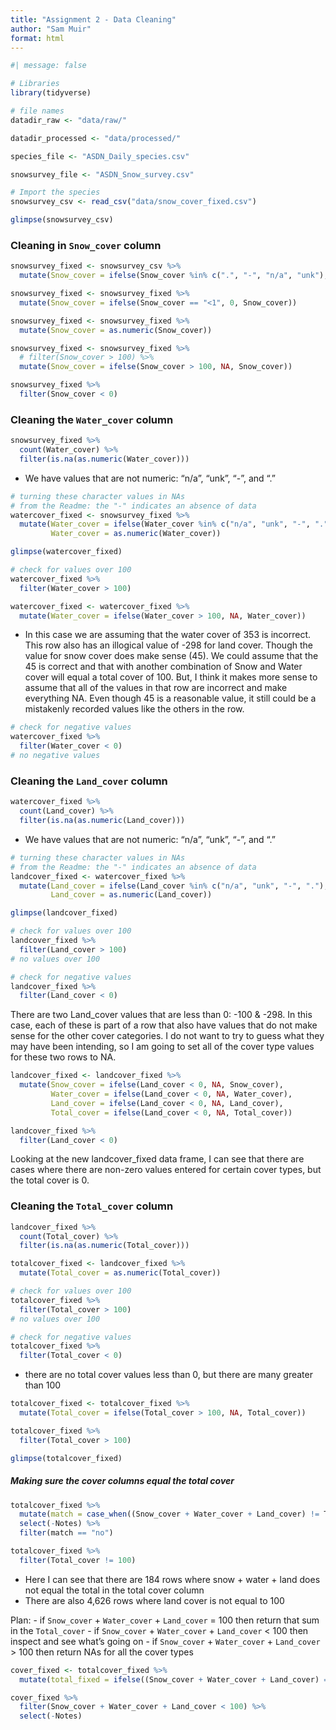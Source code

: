 ```yaml
---
title: "Assignment 2 - Data Cleaning"
author: "Sam Muir"
format: html
---
```


```r
#| message: false  

# Libraries
library(tidyverse)

# file names
datadir_raw <- "data/raw/"

datadir_processed <- "data/processed/"

species_file <- "ASDN_Daily_species.csv"

snowsurvey_file <- "ASDN_Snow_survey.csv"
```

```r
# Import the species
snowsurvey_csv <- read_csv("data/snow_cover_fixed.csv")

glimpse(snowsurvey_csv)
```

### Cleaning in `Snow_cover` column
```r
snowsurvey_fixed <- snowsurvey_csv %>%
  mutate(Snow_cover = ifelse(Snow_cover %in% c(".", "-", "n/a", "unk"), NA, Snow_cover))

snowsurvey_fixed <- snowsurvey_fixed %>%
  mutate(Snow_cover = ifelse(Snow_cover == "<1", 0, Snow_cover))

snowsurvey_fixed <- snowsurvey_fixed %>%
  mutate(Snow_cover = as.numeric(Snow_cover))

snowsurvey_fixed <- snowsurvey_fixed %>%
  # filter(Snow_cover > 100) %>%
  mutate(Snow_cover = ifelse(Snow_cover > 100, NA, Snow_cover))

snowsurvey_fixed %>%
  filter(Snow_cover < 0)
```


### Cleaning the `Water_cover` column
```r
snowsurvey_fixed %>%
  count(Water_cover) %>%
  filter(is.na(as.numeric(Water_cover)))
```
- We have values that are not numeric: "n/a", "unk", "-", and "."

```r
# turning these character values in NAs
# from the Readme: the "-" indicates an absence of data
watercover_fixed <- snowsurvey_fixed %>%
  mutate(Water_cover = ifelse(Water_cover %in% c("n/a", "unk", "-", "."), NA, Water_cover),
         Water_cover = as.numeric(Water_cover))

glimpse(watercover_fixed)
```

```r
# check for values over 100
watercover_fixed %>%
  filter(Water_cover > 100)

watercover_fixed <- watercover_fixed %>%
  mutate(Water_cover = ifelse(Water_cover > 100, NA, Water_cover))
```

- In this case we are assuming that the water cover of 353 is incorrect. This row also has an illogical value of -298 for land cover. Though the value for snow cover does make sense (45). We could assume that the 45 is correct and that with another combination of Snow and Water cover will equal a total cover of 100. But, I think it makes more sense to assume that all of the values in that row are incorrect and make everything NA. Even though 45 is a reasonable value, it still could be a mistakenly recorded values like the others in the row.  

```r
# check for negative values
watercover_fixed %>%
  filter(Water_cover < 0)
# no negative values
```

### Cleaning the `Land_cover` column
```r
watercover_fixed %>%
  count(Land_cover) %>%
  filter(is.na(as.numeric(Land_cover)))
```
- We have values that are not numeric: "n/a", "unk", "-", and "."

```r
# turning these character values in NAs
# from the Readme: the "-" indicates an absence of data
landcover_fixed <- watercover_fixed %>%
  mutate(Land_cover = ifelse(Land_cover %in% c("n/a", "unk", "-", "."), NA, Land_cover),
         Land_cover = as.numeric(Land_cover))

glimpse(landcover_fixed)
```

```r
# check for values over 100
landcover_fixed %>%
  filter(Land_cover > 100)
# no values over 100

# check for negative values
landcover_fixed %>%
  filter(Land_cover < 0)
```
There are two Land_cover values that are less than 0: -100 & -298. In this case, each of these is part of a row that also have values that do not make sense for the other cover categories. I do not want to try to guess what they may have been intending, so I am going to set all of the cover type values for these two rows to NA. 

```r
landcover_fixed <- landcover_fixed %>%
  mutate(Snow_cover = ifelse(Land_cover < 0, NA, Snow_cover),
         Water_cover = ifelse(Land_cover < 0, NA, Water_cover),
         Land_cover = ifelse(Land_cover < 0, NA, Land_cover),
         Total_cover = ifelse(Land_cover < 0, NA, Total_cover))

landcover_fixed %>%
  filter(Land_cover < 0)
```

Looking at the new landcover_fixed data frame, I can see that there are cases where there are non-zero values entered for certain cover types, but the total cover is 0. 

### Cleaning the `Total_cover` column

```r
landcover_fixed %>%
  count(Total_cover) %>%
  filter(is.na(as.numeric(Total_cover)))

totalcover_fixed <- landcover_fixed %>%
  mutate(Total_cover = as.numeric(Total_cover))
```

```r
# check for values over 100
totalcover_fixed %>%
  filter(Total_cover > 100)
# no values over 100

# check for negative values
totalcover_fixed %>%
  filter(Total_cover < 0)
```
 - there are no total cover values less than 0, but there are many greater than 100
 
```r
totalcover_fixed <- totalcover_fixed %>%
  mutate(Total_cover = ifelse(Total_cover > 100, NA, Total_cover))

totalcover_fixed %>%
  filter(Total_cover > 100)

glimpse(totalcover_fixed)
```
 
##### Making sure the cover columns equal the total cover

```r
totalcover_fixed %>%
  mutate(match = case_when((Snow_cover + Water_cover + Land_cover) != Total_cover ~ "no")) %>%
  select(-Notes) %>%
  filter(match == "no")

totalcover_fixed %>%
  filter(Total_cover != 100)
```
- Here I can see that there are 184 rows where snow + water + land does not equal the total in the total cover column
- There are also 4,626 rows where land cover is not equal to 100

Plan:
- if `Snow_cover` + `Water_cover` + `Land_cover` = 100 then return that sum in the `Total_cover`
- if `Snow_cover` + `Water_cover` + `Land_cover` < 100 then inspect and see what's going on
- if `Snow_cover` + `Water_cover` + `Land_cover` > 100 then return NAs for all the cover types

```r
cover_fixed <- totalcover_fixed %>%
  mutate(total_fixed = ifelse((Snow_cover + Water_cover + Land_cover) == 100, (Snow_cover + Water_cover + Land_cover), NA))

cover_fixed %>%
  filter(Snow_cover + Water_cover + Land_cover < 100) %>%
  select(-Notes)
```

